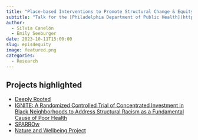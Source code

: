 ```yaml
---
title: "Place-based Interventions to Promote Structural Change & Equity"
subtitle: "Talk for the [Philadelphia Department of Public Health](https://www.phila.gov/departments/department-of-public-health/) Epis for Equity work group, highlighting the placed-based intervention projects at the [Urban Health Lab](https://www.urbanhealthlab.org)"
author: 
  - Silvia Canelón
  - Emily Seeburger
date: 2023-10-11T15:00:00
slug: epis4equity
image: featured.png
categories:
  - Research
---
```


## Projects highlighted

- [Deeply Rooted](https://www.urbanhealthlab.org/deeply-rooted)
- [IGNITE: A Randomized Controlled Trial of Concentrated Investment in Black Neighborhoods to Address Structural Racism as a Fundamental Cause of Poor Health](https://www.urbanhealthlab.org/nih-grant)
- [SPARROw](https://www.urbanhealthlab.org/sparrow)
- [Nature and Wellbeing Project](https://www.urbanhealthlab.org/urban-nature-nature-and-wellbeing)